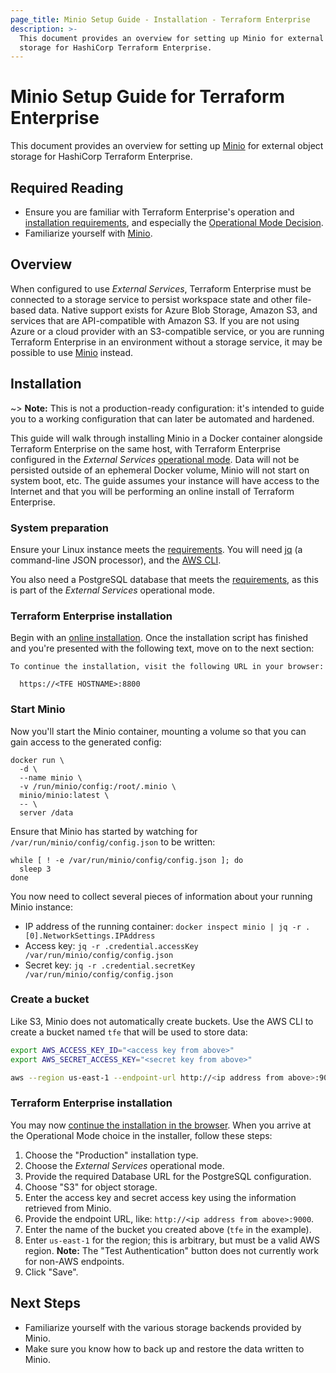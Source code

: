 ```yaml
---
page_title: Minio Setup Guide - Installation - Terraform Enterprise
description: >-
  This document provides an overview for setting up Minio for external object
  storage for HashiCorp Terraform Enterprise.
---
```


# Minio Setup Guide for Terraform Enterprise

This document provides an overview for setting up [Minio](https://minio.io) for external object storage for HashiCorp Terraform Enterprise.

## Required Reading

- Ensure you are familiar with Terraform Enterprise's operation and [installation requirements](/enterprise/install/pre-install-checklist), and especially the [Operational Mode Decision](/enterprise/install/pre-install-checklist#operational-mode-decision).
- Familiarize yourself with [Minio](https://minio.io).

## Overview

When configured to use _External Services_, Terraform Enterprise must be connected to a storage service to persist workspace state and other file-based data. Native support exists for Azure Blob Storage, Amazon S3, and services that are API-compatible with Amazon S3. If you are not using Azure or a cloud provider with an S3-compatible service, or you are running Terraform Enterprise in an environment without a storage service, it may be possible to use [Minio](https://minio.io) instead.

## Installation

~> **Note:** This is not a production-ready configuration: it's intended to guide you to a working configuration that can later be automated and hardened.

This guide will walk through installing Minio in a Docker container alongside Terraform Enterprise on the same host, with Terraform Enterprise configured in the _External Services_ [operational mode](/enterprise/install/pre-install-checklist#choose-an-operational-mode). Data will not be persisted outside of an ephemeral Docker volume, Minio will not start on system boot, etc. The guide assumes your instance will have access to the Internet and that you will be performing an online install of Terraform Enterprise.

### System preparation

Ensure your Linux instance meets the [requirements](/enterprise/install/pre-install-checklist#configure-linux-instance). You will need [jq](https://stedolan.github.io/jq/) (a command-line JSON processor), and the [AWS CLI](https://aws.amazon.com/cli/).

You also need a PostgreSQL database that meets the [requirements](/enterprise/requirements/data-storage/postgres-requirements), as this is part of the _External Services_ operational mode.

### Terraform Enterprise installation

Begin with an [online installation](/enterprise/install/interactive/installer#run-the-installer-online). Once the installation script has finished and you're presented with the following text, move on to the next section:

```
To continue the installation, visit the following URL in your browser:

  https://<TFE HOSTNAME>:8800
```

### Start Minio

Now you'll start the Minio container, mounting a volume so that you can gain access to the generated config:

```
docker run \
  -d \
  --name minio \
  -v /run/minio/config:/root/.minio \
  minio/minio:latest \
  -- \
  server /data
```

Ensure that Minio has started by watching for `/var/run/minio/config/config.json` to be written:

```
while [ ! -e /var/run/minio/config/config.json ]; do
  sleep 3
done
```

You now need to collect several pieces of information about your running Minio instance:

- IP address of the running container: `docker inspect minio | jq -r .[0].NetworkSettings.IPAddress`
- Access key: `jq -r .credential.accessKey /var/run/minio/config/config.json`
- Secret key: `jq -r .credential.secretKey /var/run/minio/config/config.json`

### Create a bucket

Like S3, Minio does not automatically create buckets. Use the AWS CLI to create a bucket named `tfe` that will be used to store data:

```bash
export AWS_ACCESS_KEY_ID="<access key from above>"
export AWS_SECRET_ACCESS_KEY="<secret key from above>"

aws --region us-east-1 --endpoint-url http://<ip address from above>:9000 s3 mb s3://tfe
```

### Terraform Enterprise installation

You may now [continue the installation in the browser](/enterprise/install/interactive/installer#continue-installation-in-browser). When you arrive at the Operational Mode choice in the installer, follow these steps:

1. Choose the "Production" installation type.
1. Choose the _External Services_ operational mode.
1. Provide the required Database URL for the PostgreSQL configuration.
1. Choose "S3" for object storage.
1. Enter the access key and secret access key using the information retrieved from Minio.
1. Provide the endpoint URL, like: `http://<ip address from above>:9000`.
1. Enter the name of the bucket you created above (`tfe` in the example).
1. Enter `us-east-1` for the region; this is arbitrary, but must be a valid AWS region.
   **Note:** The "Test Authentication" button does not currently work for non-AWS endpoints.
1. Click "Save".

## Next Steps

- Familiarize yourself with the various storage backends provided by Minio.
- Make sure you know how to back up and restore the data written to Minio.

